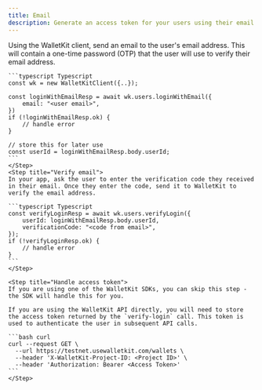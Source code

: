 ```yaml
---
title: Email
description: Generate an access token for your users using their email address
---
```


<Steps>
    <Step title="Send an email with OTP">
    Using the WalletKit client, send an email to the user's email address. This will contain a one-time password (OTP) that the user will use to verify their email address.

    ```typescript Typescript
    const wk = new WalletKitClient({..});

    const loginWithEmailResp = await wk.users.loginWithEmail({
        email: "<user email>",
    })
    if (!loginWithEmailResp.ok) {
        // handle error
    }

    // store this for later use
    const userId = loginWithEmailResp.body.userId;
    ```
    </Step>
    <Step title="Verify email">
    In your app, ask the user to enter the verification code they received in their email. Once they enter the code, send it to WalletKit to verify the email address.

    ```typescript Typescript
    const verifyLoginResp = await wk.users.verifyLogin({
        userId: loginWithEmailResp.body.userId,
        verificationCode: "<code from email>",
    });
    if (!verifyLoginResp.ok) {
        // handle error
    }
    ```
    </Step>

    <Step title="Handle access token">
    If you are using one of the WalletKit SDKs, you can skip this step - the SDK will handle this for you.

    If you are using the WalletKit API directly, you will need to store the access token returned by the `verify-login` call. This token is used to authenticate the user in subsequent API calls.

    ```bash curl
    curl --request GET \
      --url https://testnet.usewalletkit.com/wallets \
      --header 'X-WalletKit-Project-ID: <Project ID>' \
      --header 'Authorization: Bearer <Access Token>'
    ```
    </Step>
</Steps>
